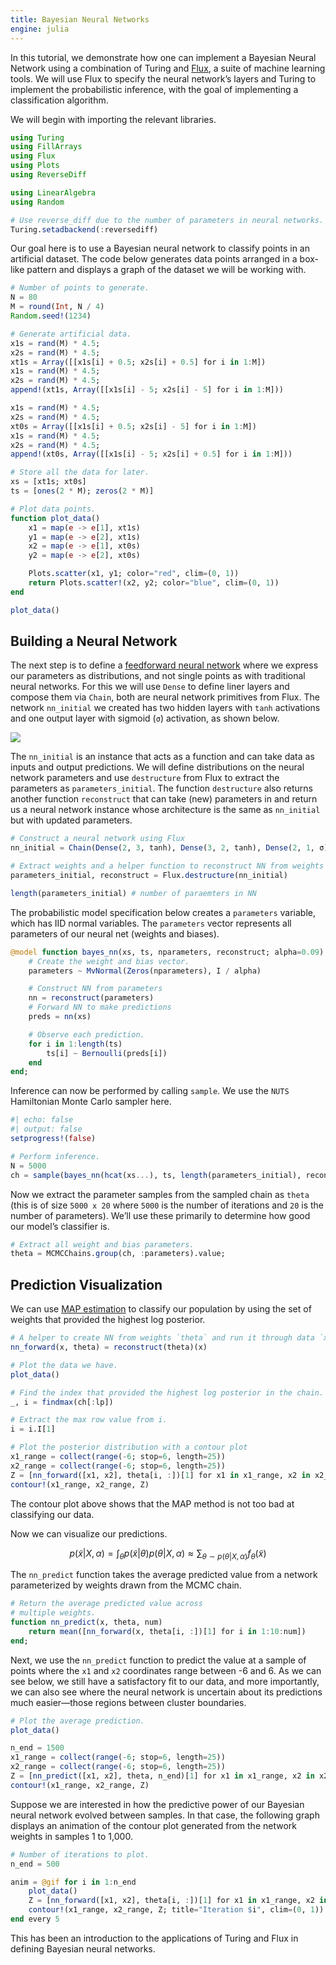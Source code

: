```yaml
---
title: Bayesian Neural Networks
engine: julia
---
```


In this tutorial, we demonstrate how one can implement a Bayesian Neural Network using a combination of Turing and [Flux](https://github.com/FluxML/Flux.jl), a suite of machine learning tools. We will use Flux to specify the neural network's layers and Turing to implement the probabilistic inference, with the goal of implementing a classification algorithm.

We will begin with importing the relevant libraries.

```julia
using Turing
using FillArrays
using Flux
using Plots
using ReverseDiff

using LinearAlgebra
using Random

# Use reverse_diff due to the number of parameters in neural networks.
Turing.setadbackend(:reversediff)
```

Our goal here is to use a Bayesian neural network to classify points in an artificial dataset.
The code below generates data points arranged in a box-like pattern and displays a graph of the dataset we will be working with.

```julia
# Number of points to generate.
N = 80
M = round(Int, N / 4)
Random.seed!(1234)

# Generate artificial data.
x1s = rand(M) * 4.5;
x2s = rand(M) * 4.5;
xt1s = Array([[x1s[i] + 0.5; x2s[i] + 0.5] for i in 1:M])
x1s = rand(M) * 4.5;
x2s = rand(M) * 4.5;
append!(xt1s, Array([[x1s[i] - 5; x2s[i] - 5] for i in 1:M]))

x1s = rand(M) * 4.5;
x2s = rand(M) * 4.5;
xt0s = Array([[x1s[i] + 0.5; x2s[i] - 5] for i in 1:M])
x1s = rand(M) * 4.5;
x2s = rand(M) * 4.5;
append!(xt0s, Array([[x1s[i] - 5; x2s[i] + 0.5] for i in 1:M]))

# Store all the data for later.
xs = [xt1s; xt0s]
ts = [ones(2 * M); zeros(2 * M)]

# Plot data points.
function plot_data()
    x1 = map(e -> e[1], xt1s)
    y1 = map(e -> e[2], xt1s)
    x2 = map(e -> e[1], xt0s)
    y2 = map(e -> e[2], xt0s)

    Plots.scatter(x1, y1; color="red", clim=(0, 1))
    return Plots.scatter!(x2, y2; color="blue", clim=(0, 1))
end

plot_data()
```

## Building a Neural Network

The next step is to define a [feedforward neural network](https://en.wikipedia.org/wiki/Feedforward_neural_network) where we express our parameters as distributions, and not single points as with traditional neural networks.
For this we will use `Dense` to define liner layers and compose them via `Chain`, both are neural network primitives from Flux.
The network `nn_initial` we created has two hidden layers with `tanh` activations and one output layer with sigmoid (`σ`) activation, as shown below.

![](https://user-images.githubusercontent.com/422990/47970321-bd172080-e038-11e8-9c6d-6c2bd790bd8a.png)

The `nn_initial` is an instance that acts as a function and can take data as inputs and output predictions.
We will define distributions on the neural network parameters and use `destructure` from Flux to extract the parameters as `parameters_initial`.
The function `destructure` also returns another function `reconstruct` that can take (new) parameters in and return us a neural network instance whose architecture is the same as `nn_initial` but with updated parameters.

```julia
# Construct a neural network using Flux
nn_initial = Chain(Dense(2, 3, tanh), Dense(3, 2, tanh), Dense(2, 1, σ))

# Extract weights and a helper function to reconstruct NN from weights
parameters_initial, reconstruct = Flux.destructure(nn_initial)

length(parameters_initial) # number of paraemters in NN
```

The probabilistic model specification below creates a `parameters` variable, which has IID normal variables. The `parameters` vector represents all parameters of our neural net (weights and biases).

```julia
@model function bayes_nn(xs, ts, nparameters, reconstruct; alpha=0.09)
    # Create the weight and bias vector.
    parameters ~ MvNormal(Zeros(nparameters), I / alpha)

    # Construct NN from parameters
    nn = reconstruct(parameters)
    # Forward NN to make predictions
    preds = nn(xs)

    # Observe each prediction.
    for i in 1:length(ts)
        ts[i] ~ Bernoulli(preds[i])
    end
end;
```

Inference can now be performed by calling `sample`. We use the `NUTS` Hamiltonian Monte Carlo sampler here.

```julia
#| echo: false
#| output: false
setprogress!(false)
```

```julia
# Perform inference.
N = 5000
ch = sample(bayes_nn(hcat(xs...), ts, length(parameters_initial), reconstruct), NUTS(), N);
```

Now we extract the parameter samples from the sampled chain as `theta` (this is of size `5000 x 20` where `5000` is the number of iterations and `20` is the number of parameters).
We'll use these primarily to determine how good our model's classifier is.

```julia
# Extract all weight and bias parameters.
theta = MCMCChains.group(ch, :parameters).value;
```

## Prediction Visualization

We can use [MAP estimation](https://en.wikipedia.org/wiki/Maximum_a_posteriori_estimation) to classify our population by using the set of weights that provided the highest log posterior.

```julia
# A helper to create NN from weights `theta` and run it through data `x`
nn_forward(x, theta) = reconstruct(theta)(x)

# Plot the data we have.
plot_data()

# Find the index that provided the highest log posterior in the chain.
_, i = findmax(ch[:lp])

# Extract the max row value from i.
i = i.I[1]

# Plot the posterior distribution with a contour plot
x1_range = collect(range(-6; stop=6, length=25))
x2_range = collect(range(-6; stop=6, length=25))
Z = [nn_forward([x1, x2], theta[i, :])[1] for x1 in x1_range, x2 in x2_range]
contour!(x1_range, x2_range, Z)
```

The contour plot above shows that the MAP method is not too bad at classifying our data.

Now we can visualize our predictions.

$$
p(\tilde{x} | X, \alpha) = \int_{\theta} p(\tilde{x} | \theta) p(\theta | X, \alpha) \approx \sum_{\theta \sim p(\theta | X, \alpha)}f_{\theta}(\tilde{x})
$$

The `nn_predict` function takes the average predicted value from a network parameterized by weights drawn from the MCMC chain.

```julia
# Return the average predicted value across
# multiple weights.
function nn_predict(x, theta, num)
    return mean([nn_forward(x, theta[i, :])[1] for i in 1:10:num])
end;
```

Next, we use the `nn_predict` function to predict the value at a sample of points where the `x1` and `x2` coordinates range between -6 and 6. As we can see below, we still have a satisfactory fit to our data, and more importantly, we can also see where the neural network is uncertain about its predictions much easier---those regions between cluster boundaries.

```julia
# Plot the average prediction.
plot_data()

n_end = 1500
x1_range = collect(range(-6; stop=6, length=25))
x2_range = collect(range(-6; stop=6, length=25))
Z = [nn_predict([x1, x2], theta, n_end)[1] for x1 in x1_range, x2 in x2_range]
contour!(x1_range, x2_range, Z)
```

Suppose we are interested in how the predictive power of our Bayesian neural network evolved between samples. In that case, the following graph displays an animation of the contour plot generated from the network weights in samples 1 to 1,000.

```julia
# Number of iterations to plot.
n_end = 500

anim = @gif for i in 1:n_end
    plot_data()
    Z = [nn_forward([x1, x2], theta[i, :])[1] for x1 in x1_range, x2 in x2_range]
    contour!(x1_range, x2_range, Z; title="Iteration $i", clim=(0, 1))
end every 5
```

This has been an introduction to the applications of Turing and Flux in defining Bayesian neural networks.